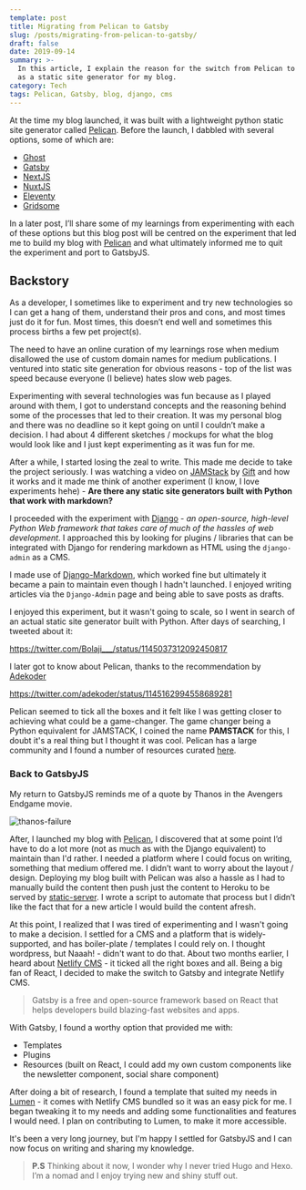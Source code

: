 ```yaml
---
template: post
title: Migrating from Pelican to Gatsby
slug: /posts/migrating-from-pelican-to-gatsby/
draft: false
date: 2019-09-14
summary: >-
  In this article, I explain the reason for the switch from Pelican to GatsbyJS
  as a static site generator for my blog.
category: Tech
tags: Pelican, Gatsby, blog, django, cms
---
```


At the time my blog launched, it was built with a lightweight python static site generator called [Pelican](https://docs.getpelican.com/en/stable/). Before the launch, I dabbled with several options, some of which are:

- [Ghost](https://ghost.org/)
- [Gatsby](https://www.gatsbyjs.org/)
- [NextJS](https://nextjs.org/)
- [NuxtJS](https://nuxtjs.org/)
- [Eleventy](https://www.11ty.io/)
- [Gridsome](https://gridsome.org/)

In a later post, I’ll share some of my learnings from experimenting with each of these options but this blog post will be centred on the experiment that led me to build my blog with [Pelican](https://docs.getpelican.com/en/stable/) and what ultimately informed me to quit the experiment and port to GatsbyJS.

## Backstory

As a developer, I sometimes like to experiment and try new technologies so I can get a hang of them, understand their pros and cons, and most times just do it for fun. Most times, this doesn’t end well and sometimes this process births a few pet project(s).

The need to have an online curation of my learnings rose when medium disallowed the use of custom domain names for medium publications.
I ventured into static site generation for obvious reasons - top of the list was speed because everyone (I believe) hates slow web pages.

Experimenting with several technologies was fun because as I played around with them, I got to understand concepts and the reasoning behind some of the processes that led to their creation. It was my personal blog and there was no deadline so it kept going on until I couldn’t make a decision. I had about 4 different sketches / mockups for what the blog would look like and I just kept experimenting as it was fun for me.

After a while, I started losing the zeal to write. This made me decide to take the project seriously. I was watching a video on [JAMStack](https://www.youtube.com/watch?v=N2X2PA_EYT4&t=930s) by [Gift](https://twitter.com/lauragift21?lang=en) and how it works and it made me think of another experiment (I know, I love experiments hehe) - **Are there any static site generators built with Python that work with markdown?**

I proceeded with the experiment with [Django](https://www.djangoproject.com/) - _an open-source, high-level Python Web framework that takes care of much of the hassles of web development_. I approached this by looking for plugins / libraries that can be integrated with Django for rendering markdown as HTML using the `django-admin` as a CMS.

I made use of [Django-Markdown](https://pythonhosted.org/django-markdown/), which worked fine but ultimately it became a pain to maintain even though I hadn't launched. I enjoyed writing articles via the `Django-Admin` page and being able to save posts as drafts.

I enjoyed this experiment, but it wasn't going to scale, so I went in search of an actual static site generator built with Python. After days of searching, I tweeted about it:

https://twitter.com/Bolaji___/status/1145037312092450817

I later got to know about Pelican, thanks to the recommendation by [Adekoder](https://twitter.com/adekoder)

https://twitter.com/adekoder/status/1145162994558689281

Pelican seemed to tick all the boxes and it felt like I was getting closer to achieving what could be a game-changer. The game changer being a Python equivalent for JAMSTACK, I coined the name **PAMSTACK** for this, I doubt it's a real thing but I thought it was cool.
Pelican has a large community and I found a number of resources curated [here](https://github.com/kmonsoor/awesome-pelican).

### Back to GatsbyJS

My return to GatsbyJS reminds me of a quote by Thanos in the Avengers Endgame movie.

![thanos-failure](/media/final_5d7d6733aa1aea0013d82230_45982.jpg)

After, I launched my blog with [Pelican](https://docs.getpelican.com/en/stable/), I discovered that at some point I’d have to do a lot more (not as much as with the Django equivalent) to maintain than I'd rather. I needed a platform where I could focus on writing, something that medium offered me.
I didn’t want to worry about the layout / design.
Deploying my blog built with Pelican was also a hassle as I had to manually build the content then push just the content to Heroku to be served by [static-server](https://www.npmjs.com/package/static-server). I wrote a script to automate that process but I didn’t like the fact that for a new article I would build the content afresh.

At this point, I realized that I was tired of experimenting and I wasn't going to make a decision. I settled for a CMS and a platform that is widely-supported, and has boiler-plate / templates I could rely on. I thought wordpress, but Naaah! - didn't want to do that. About two months earlier, I heard about [Netlify CMS](https://www.netlifycms.org/) - it ticked all the right boxes and all. Being a big fan of React, I decided to make the switch to Gatsby and integrate Netlify CMS.

> Gatsby is a free and open-source framework based on React that helps developers build blazing-fast websites and apps.

With Gatsby, I found a worthy option that provided me with:

- Templates
- Plugins
- Resources (built on React, I could add my own custom components like the newsletter component, social share component)

After doing a bit of research, I found a template that suited my needs in [Lumen](https://www.gatsbyjs.org/starters/alxshelepenok/gatsby-starter-lumen/) - it comes with Netlify CMS bundled so it was an easy pick for me. I began tweaking it to my needs and adding some functionalities and features I would need. I plan on contributing to Lumen, to make it more accessible.

It's been a very long journey, but I'm happy I settled for GatsbyJS and I can now focus on writing and sharing my knowledge.

> **P.S** Thinking about it now, I wonder why I never tried Hugo and Hexo. I’m a nomad and I enjoy trying new and shiny stuff out.
